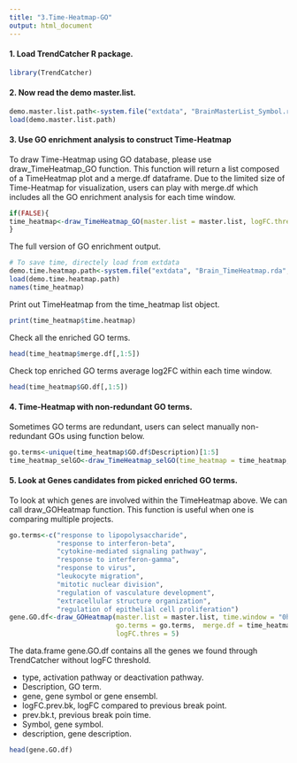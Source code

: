 ```yaml
---
title: "3.Time-Heatmap-GO"
output: html_document
---
```


#### 1. Load TrendCatcher R package.

```r
library(TrendCatcher)
```

#### 2. Now read the demo master.list.

```r
demo.master.list.path<-system.file("extdata", "BrainMasterList_Symbol.rda", package = "TrendCatcher")
load(demo.master.list.path)
```

#### 3. Use GO enrichment analysis to construct Time-Heatmap

To draw Time-Heatmap using GO database, please use draw_TimeHeatmap_GO function. This function will return a list composed of a TimeHeatmap plot and a merge.df dataframe. Due to the limited size of Time-Heatmap for visualization, users can play with merge.df which includes all the GO enrichment analysis for each time window. 

```r
if(FALSE){
time_heatmap<-draw_TimeHeatmap_GO(master.list = master.list, logFC.thres = 0, top.n = 10, dyn.gene.p.thres = 0.05, keyType = "SYMBOL", OrgDb = "org.Mm.eg.db", ont = "BP", term.width = 80, GO.enrich.p = 0.05, figure.title = "TimeHeatmap")  
}
```

The full version of GO enrichment output. 

```r
# To save time, directely load from extdata
demo.time.heatmap.path<-system.file("extdata", "Brain_TimeHeatmap.rda", package = "TrendCatcher")
load(demo.time.heatmap.path)
names(time_heatmap)
```


Print out TimeHeatmap from the time_heatmap list object. 
```r
print(time_heatmap$time.heatmap)
```

Check all the enriched GO terms. 

```r
head(time_heatmap$merge.df[,1:5])
```

Check top enriched GO terms average log2FC within each time window. 
```r
head(time_heatmap$GO.df[,1:5])
```

#### 4. Time-Heatmap with non-redundant GO terms.

Sometimes GO terms are redundant, users can select manually non-redundant GOs using function below.
```r
go.terms<-unique(time_heatmap$GO.df$Description)[1:5]
time_heatmap_selGO<-draw_TimeHeatmap_selGO(time_heatmap = time_heatmap, sel.go = go.terms, master.list = master.list, GO.perc.thres = 0, nDDEG.thres = 0, save.tiff.path = NA)
```

#### 5. Look at Genes candidates from picked enriched GO terms.

To look at which genes are involved within the TimeHeatmap above. We can call draw_GOHeatmap function. 
This function is useful when one is comparing multiple projects. 

```r
go.terms<-c("response to lipopolysaccharide",
            "response to interferon-beta",
            "cytokine-mediated signaling pathway",
            "response to interferon-gamma",
            "response to virus",
            "leukocyte migration",
            "mitotic nuclear division",
            "regulation of vasculature development",
            "extracellular structure organization",
            "regulation of epithelial cell proliferation")
gene.GO.df<-draw_GOHeatmap(master.list = master.list, time.window = "0h-6h", 
                           go.terms = go.terms,  merge.df = time_heatmap$merge.df, 
                           logFC.thres = 5)
```

The data.frame gene.GO.df contains all the genes we found through TrendCatcher without logFC threshold.

- type, activation pathway or deactivation pathway.
- Description, GO term.
- gene, gene symbol or gene ensembl.
- logFC.prev.bk, logFC compared to previous break point.
- prev.bk.t, previous break poin time.
- Symbol, gene symbol.
- description, gene description.


```r
head(gene.GO.df)
```




























